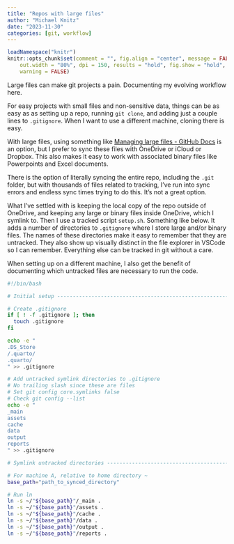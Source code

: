 ```yaml
---
title: "Repos with large files"
author: "Michael Knitz"
date: "2023-11-30"
categories: [git, workflow]
---
```


```r
loadNamespace("knitr")
knitr::opts_chunk$set(comment = "", fig.align = "center", message = FALSE,
    out.width = "80%", dpi = 150, results = "hold", fig.show = "hold",
    warning = FALSE)
```

Large files can make git projects a pain. Documenting my evolving workflow here.

For easy projects with small files and non-sensitive data, things can be as easy as as setting up a repo, running `git clone`, and adding just a couple lines to `.gitignore`. When I want to use a different machine, cloning there is easy.

With large files, using something like [Managing large files - GitHub Docs](https://docs.github.com/en/repositories/working-with-files/managing-large-files) is an option, but I prefer to sync these files with OneDrive or iCloud or Dropbox. This also makes it easy to work with associated binary files like Powerpoints and Excel documents.

There is the option of literally syncing the entire repo, including the `.git` folder, but with thousands of files related to tracking, I've run into sync errors and endless sync times trying to do this. It's not a great option.

What I've settled with is keeping the local copy of the repo outside of OneDrive, and keeping any large or binary files inside OneDrive, which I symlink to. Then I use a tracked script `setup.sh`. Something like below. It adds a number of directories to `.gitignore` where I store large and/or binary files. The names of these directories make it easy to remember that they are untracked. They also show up visually distinct in the file explorer in VSCode so I can remember. Everything else can be tracked in git without a care.

When setting up on a different machine, I also get the benefit of documenting which untracked files are necessary to run the code.

``` sh
#!/bin/bash

# Initial setup ----------------------------------------------------------------

# Create .gitignore
if [ ! -f .gitignore ]; then
  touch .gitignore
fi

echo -e "
.DS_Store
/.quarto/
.quarto/
" >> .gitignore

# Add untracked symlink directories to .gitignore
# No trailing slash since these are files
# Set git config core.symlinks false
# Check git config --list
echo -e "
_main
assets
cache
data
output
reports
" >> .gitignore

# Symlink untracked directories ------------------------------------------------

# For machine A, relative to home directory ~
base_path="path_to_synced_directory"

# Run ln
ln -s ~/"${base_path}"/_main .
ln -s ~/"${base_path}"/assets .
ln -s ~/"${base_path}"/cache .
ln -s ~/"${base_path}"/data .
ln -s ~/"${base_path}"/output .
ln -s ~/"${base_path}"/reports .
```